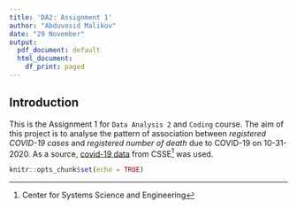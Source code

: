 ```yaml
---
title: 'DA2: Assignment 1'
author: "Abduvosid Malikov"
date: "29 November"
output:
  pdf_document: default
  html_document:
    df_print: paged
---
```





## Introduction

This is the Assignment 1 for `Data Analysis 2` and `Coding` course. The aim of this project is  to analyse the pattern of association between *registered COVID-19 cases* and *registered number of death* due to COVID-19 on 10-31-2020. 
As a source, [covid-19 data](https://github.com/CSSEGISandData/COVID-19/blob/master/csse_covid_19_data/csse_covid_19_daily_reports/10-31-2020.csv) from CSSE^[Center for Systems Science and Engineering] was used. 

```r
knitr::opts_chunk$set(echo = TRUE)
```
